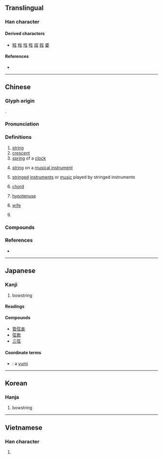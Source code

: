 {{also|絃}}
{{character info}}
==Translingual==

===Han character===
{{Han char|rn=57|rad=弓|as=05|sn=8|four=10232|canj=NYVI|ids=⿰弓玄}}

====Derived characters====
* [[娹]] [[㡉]] [[惤]] [[㭹]] [[誸]] [[𨧻]] [[婱]]

====References====
* {{Han ref|kx=0357.310|dkj=09754|dj=0674.130|hdz=20993.070|uh=5F26|ud=24358|bh=A9B6|bd=43446}}

----

==Chinese==
{{zh-forms|t2=絃}}

===Glyph origin===
{{Han etym}}
{{Han compound|弓|玄|ls=psc|c1=s|c2=p|t1=bow}}.

===Pronunciation===
{{zh-pron
|m=xián,xuán,er=y,2nc=nonstandard literary
|m-s=
|c=jin4,jyun4
|c_note=jyun4 - variant
|c-t=
|g=
|h=pfs=hièn;gd=hian2
|j=
|mb=hṳ̌ing
|md=hièng
|mn=hiân
|mn-t=hin5
|w=3hhi
|x=
|mc=y
|oc=y
|cat=n,pn
}}

===Definitions===
{{zh-hanzi}}

# [[string]]
# [[crescent]]
# [[spring]] of a [[clock]]
# {{lb|zh|music}} [[string]] on a [[musical instrument]]
# {{lb|zh|music}} [[stringed]] [[instrument]]s or [[music]] played by stringed instruments
# {{lb|zh|mathematics}} [[chord]]
# {{lb|zh|geometry}} [[hypotenuse]]
# {{lb|zh|figurative}} [[wife]]
# {{surname|zh}}

===Compounds===
{{zh-der|口弦|單弦|三弦|弦仔|單弦拉戲|下弦|合弦|和弦|上弦|單弦說唱|佩韋佩弦|三和弦|心弦|弦紋|六弦琴|初弦|主和弦|如箭在弦|弦外之音|弦樂|一弦琴|佩弦|四弦琴|弦月|子弦|公弦|弦韋|弦面板|弦歌不輟|弦歌|弦樂器|弦柱|弦心距|弦子|弦外之意|弓弦|弦誦|二十五弦|弦切角|弦不虛發|定弦|大三弦|品竹調弦|叩人心弦|動人心弦|七弦琴|弦吹|三弦書|二弦|扣人心弦|揉弦|更弦易轍|改弦易張|應弦飲羽|琴弦|斷弦|改弦易轍|拉弦子|改弦易調|空弦落雁|改弦更張|武城弦歌|矢在弦上|控弦|把弦兒|撥弦|正弦|琴斷朱弦|獨弦哀歌|獨弦琴|撥弦樂器|無弦琴|擦弦樂器|朱弦玉磬|解弦更張|管弦樂|續弦|老弦|續弦膠|素女弦|繁弦急管|鼓吹弦|管弦|餘弦定律|韋弦|霹靂弦|餘弦|鉤弦|舜弦|管弦樂團|箭在弦上|調弦|開弦弓}}

===References===
* {{R:yue:Hanzi}}

----

==Japanese==

===Kanji===
{{ja-kanji|grade=c|rs=弓05}}

# bowstring

====Readings====
{{ja-readings
|goon=げん
|kanon=けん
|kun=つる-
}}

====Compounds====
* [[管弦楽]]
* [[弦歌]]
* [[三弦]]

====Coordinate terms====
* {{ja-r|弓|ゆみ}}: a [[yumi]]

----

==Korean==

===Hanja===
{{ko-hanja|hangeul=현|eumhun=|rv=hyeon|mr=hyŏn|y=hyen}}

# bowstring

----

==Vietnamese==

===Han character===
{{vi-readings|reading=huyền|rs=弓05}}

# {{rfdef|vi|sort=弓05}}